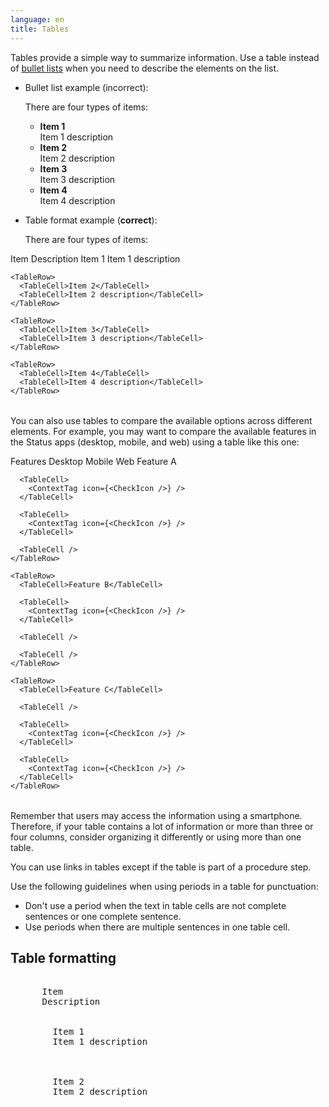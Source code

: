 ```yaml
---
language: en
title: Tables
---
```


Tables provide a simple way to summarize information. Use a table instead of [bullet lists](./bullet-lists.mdx) when you need to describe the elements on the list.

- Bullet list example (incorrect):

  There are four types of items:

  - **Item 1** <br />Item 1 description
  - **Item 2** <br />Item 2 description
  - **Item 3** <br />Item 3 description
  - **Item 4** <br />Item 4 description

- Table format example (**correct**):

  There are four types of items:

<Table>
  <TableHead>
    <TableHeader>Item</TableHeader>
    <TableHeader>Description</TableHeader>
  </TableHead>

  <TableContent>
    <TableRow>
      <TableCell>Item 1</TableCell>
      <TableCell>Item 1 description</TableCell>
    </TableRow>

    <TableRow>
      <TableCell>Item 2</TableCell>
      <TableCell>Item 2 description</TableCell>
    </TableRow>

    <TableRow>
      <TableCell>Item 3</TableCell>
      <TableCell>Item 3 description</TableCell>
    </TableRow>

    <TableRow>
      <TableCell>Item 4</TableCell>
      <TableCell>Item 4 description</TableCell>
    </TableRow>
  </TableContent>
</Table>

You can also use tables to compare the available options across different elements. For example, you may want to compare the available features in the Status apps (desktop, mobile, and web) using a table like this one:

<Table>
  <TableHead>
    <TableHeader>Features</TableHeader>
    <TableHeader>Desktop</TableHeader>
    <TableHeader>Mobile</TableHeader>
    <TableHeader>Web</TableHeader>
  </TableHead>

  <TableContent>
    <TableRow>
      <TableCell>Feature A</TableCell>

      <TableCell>
        <ContextTag icon={<CheckIcon />} />
      </TableCell>

      <TableCell>
        <ContextTag icon={<CheckIcon />} />
      </TableCell>

      <TableCell />
    </TableRow>

    <TableRow>
      <TableCell>Feature B</TableCell>

      <TableCell>
        <ContextTag icon={<CheckIcon />} />
      </TableCell>

      <TableCell />

      <TableCell />
    </TableRow>

    <TableRow>
      <TableCell>Feature C</TableCell>

      <TableCell />

      <TableCell>
        <ContextTag icon={<CheckIcon />} />
      </TableCell>

      <TableCell>
        <ContextTag icon={<CheckIcon />} />
      </TableCell>
    </TableRow>
  </TableContent>
</Table>

Remember that users may access the information using a smartphone. Therefore, if your table contains a lot of information or more than three or four columns, consider organizing it differently or using more than one table.

<Admonition type="tip">
  You can use links in tables except if the table is part of a procedure step.
</Admonition>

Use the following guidelines when using periods in a table for punctuation:

- Don't use a period when the text in table cells are not complete sentences or one complete sentence.
- Use periods when there are multiple sentences in one table cell.

## Table formatting

<pre>
  <Table>
    <TableHead>
      <TableHeader>Item</TableHeader>
      <TableHeader>Description</TableHeader>
    </TableHead>

    <TableContent>
      <TableRow>
        <TableCell>Item 1</TableCell>
        <TableCell>Item 1 description</TableCell>
      </TableRow>

      <TableRow>
        <TableCell>Item 2</TableCell>
        <TableCell>Item 2 description</TableCell>
      </TableRow>
    </TableContent>
  </Table>
</pre>
